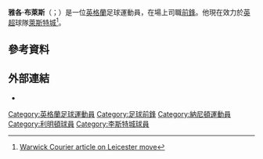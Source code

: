 '''雅各·布萊斯'''（{{lang-en|Jacob Blyth}}；{{bd|1992年|8月14日}}）是一位[[英格蘭|英格蘭]]足球運動員，在場上司職[[前鋒|前鋒]]。他現在效力於[[英格蘭足球超級聯賽|英超]]球隊[[萊斯特城足球俱樂部|萊斯特城]]<ref>[http://www.warwickcourier.co.uk/sport/football/blyth-completes-dream-move-to-leicester-city-1-3830976 Warwick Courier article on Leicester move]</ref>。
==參考資料==
{{Reflist}}

==外部連結==
*{{Soccerbase|id=68394|name=雅各·布萊斯}}

{{DEFAULTSORT:Blyth, Jacob}}
[[Category:英格蘭足球運動員|Category:英格蘭足球運動員]]
[[Category:足球前鋒|Category:足球前鋒]]
[[Category:納尼頓運動員|Category:納尼頓運動員]]
[[Category:利明頓球員|Category:利明頓球員]]
[[Category:李斯特城球員|Category:李斯特城球員]]
{{Sport-bio-stub}}